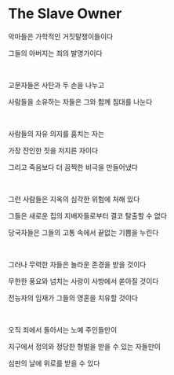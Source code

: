 # The Slave Owner

악마들은 가학적인 거짓말쟁이들이다

그들의 아버지는 죄의 발명가이다

<br />

고문자들은 사탄과 두 손을 나누고

사람들을 소유하는 자들은 그와 함께 침대를 나눈다

<br />

사람들의 자유 의지를 훔치는 자는

가장 잔인한 짓을 저지른 자이다

그리고 죽음보다 더 끔찍한 비극을 만들어냈다

<p></p>

<br />

그런 사람들은 지옥의 심각한 위험에 처해 있다

그들은 새로운 집의 지배자들로부터 결코 탈출할 수 없다

당국자들은 그들의 고통 속에서 끝없는 기쁨을 누린다

<p></p>

<br />

그러나 무력한 자들은 놀라운 존경을 받을 것이다

무한한 풍요와 넘치는 사랑이 사방에서 쏟아질 것이다

전능자의 임재가 그들의 영혼을 치유할 것이다

<p></p>

<br />

오직 죄에서 돌아서는 노예 주인들만이

지구에서 정의와 정당한 형벌을 받을 수 있는 자들만이

심판의 날에 위로를 받을 수 있다

<p></p>